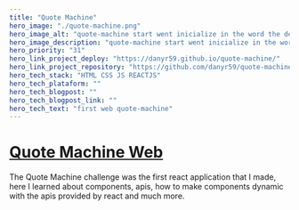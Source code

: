 ```yaml
---
title: "Quote Machine"
hero_image: "./quote-machine.png"
hero_image_alt: "quote-machine start went inicialize in the word the development Web"
hero_image_description: "quote-machine start went inicialize in the word the development Web"
hero_priority: "31"
hero_link_project_deploy: "https://danyr59.github.io/quote-machine/"
hero_link_project_repository: "https://github.com/danyr59/quote-machine"
hero_tech_stack: "HTML CSS JS REACTJS"
hero_tech_plataform: ""
hero_tech_blogpost: ""
hero_tech_blogpost_link: ""
hero_tech_text: "first web quote-machine"
---
```


# [Quote Machine Web](https://danyr59.github.io/quote-machine/ "quote-machine") 


The Quote Machine challenge was the first react application that I made, here I learned about components, 
apis, how to make components dynamic with the apis provided by react and much more.
